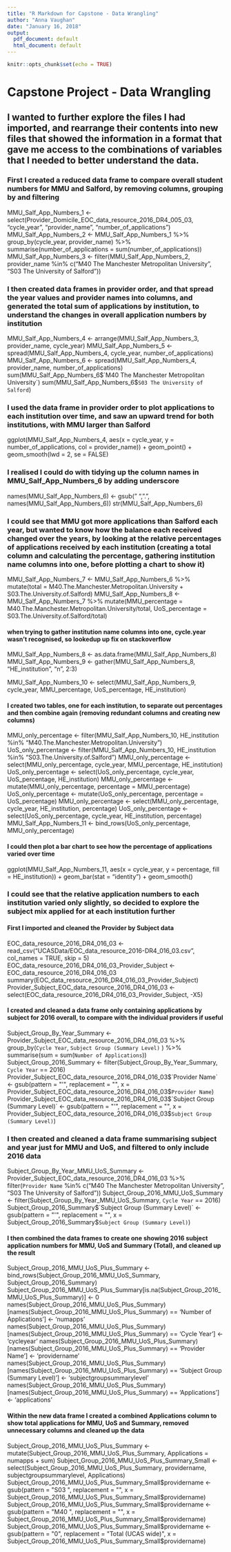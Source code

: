 ```yaml
---
title: "R Markdown for Capstone - Data Wrangling"
author: "Anna Vaughan"
date: "January 16, 2018"
output:
  pdf_document: default
  html_document: default
---
```


```r
knitr::opts_chunk$set(echo = TRUE)
```

# Capstone Project - Data Wrangling

## I wanted to further explore the files I had imported, and rearrange their contents into new files that showed the information in a format that gave me access to the combinations of variables that I needed to better understand the data.


### First I created a reduced data frame to compare overall student numbers for MMU and Salford, by removing columns, grouping by and filtering
MMU_Salf_App_Numbers_1 <- select(Provider_Domicile_EOC_data_resource_2016_DR4_005_03, "cycle_year", "provider_name", "number_of_applications")
MMU_Salf_App_Numbers_2 <- MMU_Salf_App_Numbers_1 %>% group_by(cycle_year, provider_name) %>% summarise(number_of_applications = sum(number_of_applications))
MMU_Salf_App_Numbers_3 <- filter(MMU_Salf_App_Numbers_2, provider_name %in% c("M40 The Manchester Metropolitan University", "S03 The University of Salford"))

### I then created data frames in provider order, and that spread the year values and provider names into columns, and generated the total sum of applications by institution, to understand the changes in overall application numbers by institution
MMU_Salf_App_Numbers_4 <- arrange(MMU_Salf_App_Numbers_3, provider_name, cycle_year)
MMU_Salf_App_Numbers_5 <- spread(MMU_Salf_App_Numbers_4, cycle_year, number_of_applications)
MMU_Salf_App_Numbers_6 <- spread(MMU_Salf_App_Numbers_4, provider_name, number_of_applications)
sum(MMU_Salf_App_Numbers_6$`M40 The Manchester Metropolitan University`)
sum(MMU_Salf_App_Numbers_6$`S03 The University of Salford`)

### I used the data frame in provider order to plot applications to each institution over time, and saw an upward trend for both institutions, with MMU larger than Salford
ggplot(MMU_Salf_App_Numbers_4, aes(x = cycle_year, y = number_of_applications, col = provider_name)) + geom_point() + geom_smooth(lwd = 2, se = FALSE)

### I realised I could do with tidying up the column names in MMU_Salf_App_Numbers_6 by adding underscore
names(MMU_Salf_App_Numbers_6) <- gsub(" ", ".", names(MMU_Salf_App_Numbers_6))
str(MMU_Salf_App_Numbers_6)

### I could see that MMU got more applications than Salford each year, but wanted to know how the balance each received changed over the years, by looking at the relative percentages of applications received by each institution (creating a total column and calculating the percentage, gathering institution name columns into one, before plotting a chart to show it)
MMU_Salf_App_Numbers_7 <- MMU_Salf_App_Numbers_6 %>% mutate(total = M40.The.Manchester.Metropolitan.University + S03.The.University.of.Salford)
MMU_Salf_App_Numbers_8 <- MMU_Salf_App_Numbers_7 %>% mutate(MMU_percentage = M40.The.Manchester.Metropolitan.University/total, UoS_percentage = S03.The.University.of.Salford/total)

#### when trying to gather institution name columns into one, cycle.year wasn't recognised, so lookedup up fix on stackoverflow
MMU_Salf_App_Numbers_8 <- as.data.frame(MMU_Salf_App_Numbers_8)
MMU_Salf_App_Numbers_9 <- gather(MMU_Salf_App_Numbers_8, "HE_institution", "n", 2:3)

MMU_Salf_App_Numbers_10 <- select(MMU_Salf_App_Numbers_9, cycle_year, MMU_percentage, UoS_percentage, HE_institution)

#### I created two tables, one for each institution, to separate out percentages and then combine again (removing redundant columns and creating new columns)
MMU_only_percentage <- filter(MMU_Salf_App_Numbers_10, HE_institution %in%  "M40.The.Manchester.Metropolitan.University")
UoS_only_percentage <- filter(MMU_Salf_App_Numbers_10, HE_institution %in% "S03.The.University.of.Salford")
MMU_only_percentage <- select(MMU_only_percentage, cycle_year, MMU_percentage, HE_institution)
UoS_only_percentage <- select(UoS_only_percentage, cycle_year, UoS_percentage, HE_institution)
MMU_only_percentage <- mutate(MMU_only_percentage, percentage = MMU_percentage)
UoS_only_percentage <- mutate(UoS_only_percentage, percentage = UoS_percentage)
MMU_only_percentage <- select(MMU_only_percentage, cycle_year, HE_institution, percentage)
UoS_only_percentage <- select(UoS_only_percentage, cycle_year, HE_institution, percentage)
MMU_Salf_App_Numbers_11 <- bind_rows(UoS_only_percentage, MMU_only_percentage)

#### I could then plot a bar chart to see how the percentage of applications varied over time
ggplot(MMU_Salf_App_Numbers_11, aes(x = cycle_year, y = percentage, fill = HE_institution)) + geom_bar(stat = "identity") + geom_smooth()


### I could see that the relative application numbers to each institution varied only slightly, so decided to explore the subject mix applied for at each institution further

#### First I imported and cleaned the Provider by Subject data
EOC_data_resource_2016_DR4_016_03 <- read_csv("UCASData/EOC_data_resource_2016-DR4_016_03.csv", col_names = TRUE, skip = 5)
EOC_data_resource_2016_DR4_016_03_Provider_Subject <- EOC_data_resource_2016_DR4_016_03
summary(EOC_data_resource_2016_DR4_016_03_Provider_Subject)
Provider_Subject_EOC_data_resource_2016_DR4_016_03 <- select(EOC_data_resource_2016_DR4_016_03_Provider_Subject, -X5)


#### I created and cleaned a data frame only containing applications by subject for 2016 overall, to compare with the individual providers if useful
Subject_Group_By_Year_Summary <- Provider_Subject_EOC_data_resource_2016_DR4_016_03 %>% group_by(`Cycle Year`, `Subject Group (Summary Level)` ) %>% summarise(sum = sum(`Number of Applications`))
Subject_Group_2016_Summary <- filter(Subject_Group_By_Year_Summary, `Cycle Year` == 2016)
Provider_Subject_EOC_data_resource_2016_DR4_016_03$`Provider Name` <- gsub(pattern = "'", replacement = "", x = Provider_Subject_EOC_data_resource_2016_DR4_016_03$`Provider Name`)
Provider_Subject_EOC_data_resource_2016_DR4_016_03$`Subject Group (Summary Level)` <- gsub(pattern = "'", replacement = "", x = Provider_Subject_EOC_data_resource_2016_DR4_016_03$`Subject Group (Summary Level)`)

### I then created and cleaned a data frame summarising subject and year just for MMU and UoS, and filtered to only include 2016 data
Subject_Group_By_Year_MMU_UoS_Summary <- Provider_Subject_EOC_data_resource_2016_DR4_016_03 %>% filter(`Provider Name` %in% c("M40 The Manchester Metropolitan University", "S03 The University of Salford"))
Subject_Group_2016_MMU_UoS_Summary <- filter(Subject_Group_By_Year_MMU_UoS_Summary, `Cycle Year` == 2016)
Subject_Group_2016_Summary$`Subject Group (Summary Level)` <- gsub(pattern = "'", replacement = "", x = Subject_Group_2016_Summary$`Subject Group (Summary Level)`)

#### I then combined the data frames to create one showing 2016 subject application numbers for MMU, UoS and Summary (Total), and cleaned up the result
Subject_Group_2016_MMU_UoS_Plus_Summary <- bind_rows(Subject_Group_2016_MMU_UoS_Summary, Subject_Group_2016_Summary)
Subject_Group_2016_MMU_UoS_Plus_Summary[is.na(Subject_Group_2016_MMU_UoS_Plus_Summary)] <- 0
names(Subject_Group_2016_MMU_UoS_Plus_Summary)[names(Subject_Group_2016_MMU_UoS_Plus_Summary) == 'Number of Applications'] <- 'numapps'
names(Subject_Group_2016_MMU_UoS_Plus_Summary)[names(Subject_Group_2016_MMU_UoS_Plus_Summary) == 'Cycle Year'] <- 'cycleyear'
names(Subject_Group_2016_MMU_UoS_Plus_Summary)[names(Subject_Group_2016_MMU_UoS_Plus_Summary) == 'Provider Name'] <- 'providername'
names(Subject_Group_2016_MMU_UoS_Plus_Summary)[names(Subject_Group_2016_MMU_UoS_Plus_Summary) == 'Subject Group (Summary Level)'] <- 'subjectgroupsummarylevel'
names(Subject_Group_2016_MMU_UoS_Plus_Summary)[names(Subject_Group_2016_MMU_UoS_Plus_Summary) == 'Applications'] <- 'applications'

#### Within the new data frame I created a combined Applications column to show total applications for MMU, UoS and Summary, removed unnecessary columns and cleaned up the data
Subject_Group_2016_MMU_UoS_Plus_Summary <- mutate(Subject_Group_2016_MMU_UoS_Plus_Summary, Applications = numapps + sum)
Subject_Group_2016_MMU_UoS_Plus_Summary_Small <- select(Subject_Group_2016_MMU_UoS_Plus_Summary, providername, subjectgroupsummarylevel, Applications)
Subject_Group_2016_MMU_UoS_Plus_Summary_Small$providername <- gsub(pattern = "S03 ", replacement = "", x = Subject_Group_2016_MMU_UoS_Plus_Summary_Small$providername)
Subject_Group_2016_MMU_UoS_Plus_Summary_Small$providername <- gsub(pattern = "M40 ", replacement = "", x = Subject_Group_2016_MMU_UoS_Plus_Summary_Small$providername)
Subject_Group_2016_MMU_UoS_Plus_Summary_Small$providername <- gsub(pattern = "0", replacement = "Total (UCAS wide)", x = Subject_Group_2016_MMU_UoS_Plus_Summary_Small$providername)
